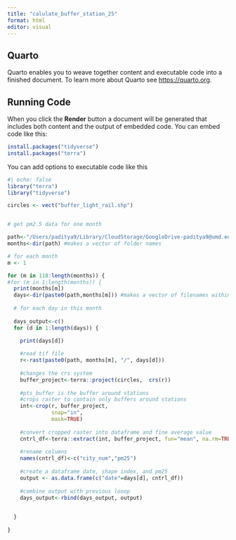 ```yaml
---
title: "calulate_buffer_station_25"
format: html
editor: visual
---
```


## Quarto 

Quarto enables you to weave together content and executable code into a finished document. To learn more about Quarto see <https://quarto.org>.

## Running Code

When you click the **Render** button a document will be generated that includes both content and the output of embedded code. You can embed code like this:

```r
install.packages("tidyverse")
install.packages("terra")
```

You can add options to executable code like this

```r
#| echo: false
library("terra")
library("tidyverse")
```

```r
circles <- vect("buffer_light_rail.shp")


# get pm2.5 data for one month

path<-"/Users/paditya9/Library/CloudStorage/GoogleDrive-paditya9@umd.edu/Shared drives/2024 FIRE Light Rail/DATA/PM25/"
months<-dir(path) #makes a vector of folder names

# for each month
m <- 1

for (m in 118:length(months)) {
#for (m in 1:length(months)) {
  print(months[m])
  days<-dir(paste0(path,months[m])) #makes a vector of filenames within each folder
  
  # for each day in this month
  
  days_output<-c()
  for (d in 1:length(days)) {

    print(days[d])
    
    #read tif file
    r<-rast(paste0(path, months[m], "/", days[d]))
    
    #changes the crs system
    buffer_project<-terra::project(circles,  crs(r))
    
    #pts_buffer is the buffer around stations
    #crops raster to contain only buffers around stations
    int<-crop(r, buffer_project,
              snap="in",
              mask=TRUE)
    
    #convert cropped raster into dataframe and fine average value
    cntrl_df<-terra::extract(int, buffer_project, fun="mean", na.rm=TRUE)
    
    #rename columns
    names(cntrl_df)<-c("city_num","pm25")
    
    #create a dataframe date, shape index, and pm25
    output <- as.data.frame(c("date"=days[d], cntrl_df))
    
    #combine output with previous looop
    days_output<-rbind(days_output, output)

    
  }
  
}

```
